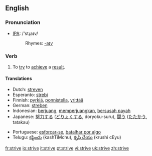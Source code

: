 ==English==

===Pronunciation===
*[[w:IPA|IPA]]: /'stɻaɪv/
*:Rhymes: [[Rhymes:English:-aɪv|-aɪv]]

===Verb===
{{irregverb|'''to strive'''|'''[[strives]]'''|'''[[strove]]'''|'''[[striven]]'''|'''[[striving]]'''}}

# To [[try]] to [[achieve]] a [[result]].

====Translations====
{{top}}
*Dutch: [[streven]]
*Esperanto: [[strebi]]
*Finnish: [[pyrkiä]], [[ponnistella]], [[yrittää]]
*German: [[streben]]
*Indonesian: [[juang|berjuang]], [[juang|memperjuangkan]], [[susah payah|bersusah payah]]
*Japanese: [[努力]]する ([[どりょく]]する, doryoku-suru), [[闘う]] ([[たたかう]], tatakau)
{{mid}}
*Portuguese: [[esforçar-se]], [[batalhar por algo]]
*Telugu: [[కష్టించు]] (kashTiMchu), [[కృషి చేయు]] (krushi cEyu)
{{bottom}}

[[fr:strive]]
[[io:strive]]
[[it:strive]]
[[pt:strive]]
[[vi:strive]]
[[uk:strive]]
[[zh:strive]]